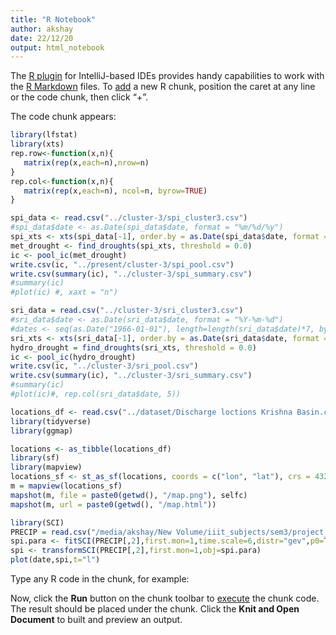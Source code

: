 ```yaml
---
title: "R Notebook"
author: akshay
date: 22/12/20
output: html_notebook
---
```


The [R plugin](https://www.jetbrains.com/help/pycharm/r-plugin-support.html) for IntelliJ-based IDEs provides
handy capabilities to work with the [R Markdown](https://www.jetbrains.com/help/pycharm/r-markdown.html) files.
To [add](https://www.jetbrains.com/help/pycharm/r-markdown.html#add-code-chunk) a new R chunk,
position the caret at any line or the code chunk, then click "+".

The code chunk appears:
```r
library(lfstat)
library(xts)
rep.row<-function(x,n){
   matrix(rep(x,each=n),nrow=n)
}
rep.col<-function(x,n){
   matrix(rep(x,each=n), ncol=n, byrow=TRUE)
}

spi_data <- read.csv("../cluster-3/spi_cluster3.csv")
#spi_data$date <- as.Date(spi_data$date, format = "%m/%d/%y")
spi_xts <- xts(spi_data[-1], order.by = as.Date(spi_data$date, format = "%Y-%m-%d"))
met_drought <- find_droughts(spi_xts, threshold = 0.0)
ic <- pool_ic(met_drought)
write.csv(ic, "../present/cluster-3/spi_pool.csv")
write.csv(summary(ic), "../cluster-3/spi_summary.csv")
#summary(ic)
#plot(ic) #, xaxt = "n")

sri_data = read.csv("../cluster-3/sri_cluster3.csv")
#sri_data$date <- as.Date(sri_data$date, format = "%Y-%m-%d")
#dates <- seq(as.Date("1966-01-01"), length=length(sri_data$date)*7, by="days")
sri_xts <- xts(sri_data[-1], order.by = as.Date(sri_data$date, format = "%Y-%m-%d"))
hydro_drought = find_droughts(sri_xts, threshold = 0.0)
ic <- pool_ic(hydro_drought)
write.csv(ic, "../cluster-3/sri_pool.csv")
write.csv(summary(ic), "../cluster-3/sri_summary.csv")
#summary(ic)
#plot(ic)#, rep.col(sri_data$date, 5))
```
```r
locations_df <- read.csv("../dataset/Discharge loctions Krishna Basin.csv") #SPI_station.csv
library(tidyverse)
library(ggmap)

locations <- as_tibble(locations_df)
library(sf)
library(mapview)
locations_sf <- st_as_sf(locations, coords = c("lon", "lat"), crs = 4326)
m = mapview(locations_sf)
mapshot(m, file = paste0(getwd(), "/map.png"), selfc)
mapshot(m, url = paste0(getwd(), "/map.html"))

```
```r
library(SCI)
PRECIP = read.csv("/media/akshay/New Volume/iiit_subjects/sem3/project_drought_prediction/data/weekly_runoff_bagalkot.csv")
spi.para <- fitSCI(PRECIP[,2],first.mon=1,time.scale=6,distr="gev",p0=TRUE)
spi <- transformSCI(PRECIP[,2],first.mon=1,obj=spi.para)
plot(date,spi,t="l")
```
Type any R code in the chunk, for example:


Now, click the **Run** button on the chunk toolbar to [execute](https://www.jetbrains.com/help/pycharm/r-markdown.html#run-r-code) the chunk code. The result should be placed under the chunk.
Click the **Knit and Open Document** to built and preview an output.
